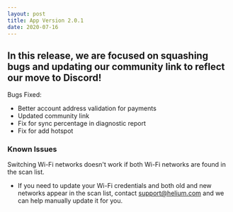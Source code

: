 ```yaml
---
layout: post
title: App Version 2.0.1
date: 2020-07-16
---
```


## In this release, we are focused on squashing bugs and updating our community link to reflect our move to Discord!

Bugs Fixed:

- Better account address validation for payments
- Updated community link
- Fix for sync percentage in diagnostic report
- Fix for add hotspot

### Known Issues

Switching Wi-Fi networks doesn't work if both Wi-Fi networks are found in the scan list.

- If you need to update your Wi-Fi credentials and both old and new networks appear in the scan
  list, contact support@helium.com and we can help manually update it for you.
